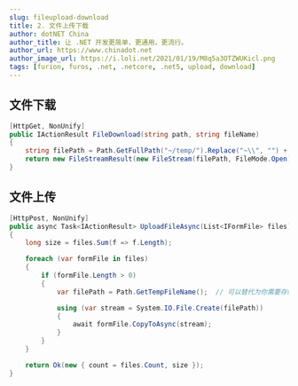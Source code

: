 ```yaml
---
slug: fileupload-download
title: 2. 文件上传下载
author: dotNET China
author_title: 让 .NET 开发更简单，更通用，更流行。
author_url: https://www.chinadot.net
author_image_url: https://i.loli.net/2021/01/19/M8q5a3OTZWUKicl.png
tags: [furion, furos, .net, .netcore, .net5, upload, download]
---
```



## 文件下载

```cs
[HttpGet, NonUnify]
public IActionResult FileDownload(string path, string fileName)
{
    string filePath = Path.GetFullPath("~/temp/").Replace("~\\", "") + path;
    return new FileStreamResult(new FileStream(filePath, FileMode.Open), "application/octet-stream") { FileDownloadName = fileName };
}
```

<!--truncate-->

## 文件上传

```cs
[HttpPost, NonUnify]
public async Task<IActionResult> UploadFileAsync(List<IFormFile> files)
{
    long size = files.Sum(f => f.Length);

    foreach (var formFile in files)
    {
        if (formFile.Length > 0)
        {
            var filePath = Path.GetTempFileName();  // 可以替代为你需要存储的真实路径

            using (var stream = System.IO.File.Create(filePath))
            {
                await formFile.CopyToAsync(stream);
            }
        }
    }

    return Ok(new { count = files.Count, size });
}
```
